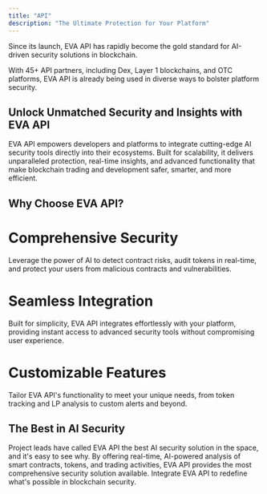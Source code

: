```yaml
---
title: "API"
description: "The Ultimate Protection for Your Platform"
---
```



Since its launch, EVA API has rapidly become the gold standard for AI-driven security solutions in blockchain.

With 45+ API partners, including Dex, Layer 1 blockchains, and OTC platforms, EVA API is already being used in diverse ways to bolster platform security.

<h2>Unlock Unmatched Security and Insights with EVA API</h2>
EVA API empowers developers and platforms to integrate cutting-edge AI security tools directly into their ecosystems. Built for scalability, it delivers unparalleled protection, real-time insights, and advanced functionality that make blockchain trading and development safer, smarter, and more efficient.


<h2 style={{color: '#bf1e2e'}}>Why Choose EVA API?</h2>

<Columns col={3}>
<Card>
<h1 style={{color: '#f7941d'}}>Comprehensive Security</h1>
Leverage the power of AI to detect contract risks, audit tokens in real-time, and protect your users from malicious contracts and vulnerabilities.
</Card>
<Card>
<h1 style={{color: '#f7941d'}}>Seamless Integration</h1>
Built for simplicity, EVA API integrates effortlessly with your platform, providing instant access to advanced security tools without compromising user experience.
</Card>
<Card>
<h1 style={{color: '#f7941d'}}>Customizable Features</h1>
Tailor EVA API's functionality to meet your unique needs, from token tracking and LP analysis to custom alerts and beyond.
</Card>
</Columns>

<h2 style={{color: '#bf1e2e'}}>The Best in AI Security</h2>


<Card>
Project leads have called EVA API the best AI security solution in the space, and it's easy to see why. By offering real-time, AI-powered analysis of smart contracts, tokens, and trading activities, EVA API provides the most comprehensive security solution available.
</Card>

<Tip>
Integrate EVA API to redefine what's possible in blockchain security.
</Tip>
